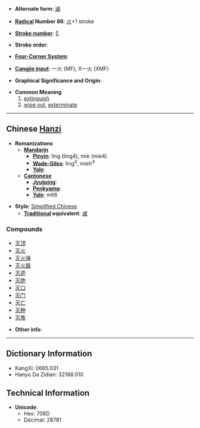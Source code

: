 * '''Alternate form''': [[滅]]

* '''[[Wiktionary:Chinese radical index| Radical]] Number 86''': [[Wiktionary:Chinese radical index 火|火]]+1 stroke

* '''[[Wiktionary:Chinese total strokes index|Stroke number]]''': [[Wiktionary:Chinese total strokes index 5|5]]

* '''Stroke order''': 

* '''[[Wiktionary:Chinese four corner index|Four-Corner System]]''': 

* '''[[Wiktionary:Chinese Cangjie index|Cangjie input]]''': 一火 (MF), X一火 (XMF)

* '''Graphical Significance and Origin''': 

* '''Common Meaning'''
*# [[extinguish]]
*# [[wipe out]], [[exterminate]]


----

== Chinese [[Hanzi]] ==

* '''Romanizations'''
** '''[[Mandarin]]'''
*** '''[[Pinyin]]''': lìng (ling4), miè (mie4)
*** '''[[Wade-Giles]]''': ling<sup>4</sup>, mieh<sup>4</sup>
*** '''[[Yale]]''': 
** '''[[Cantonese]]'''
*** '''[[Jyutping]]''':
*** '''[[Penkyamp]]''': 
*** '''[[Yale]]''': mit6

* '''Style''': [[Simplified Chinese]] 
** '''[[Traditional Chinese|Traditional]] equivalent''': [[滅]]

===Compounds===
*[[灭顶]]
*[[灭火]]
*[[灭火弹]]
*[[灭火器]]
*[[灭迹]]
*[[灭绝]]
*[[灭口]]
*[[灭门]]
*[[灭亡]]
*[[灭种]]
*[[灭族]]

* '''Other info''': 

----

== Dictionary Information ==

* KangXi: 0665.031
* Hanyu Da Zidian: 32188.010

== Technical Information ==

* '''Unicode''':
** Hex: 706D
** Decimal: 28781